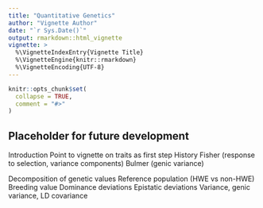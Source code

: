 ---
title: "Quantitative Genetics"
author: "Vignette Author"
date: "`r Sys.Date()`"
output: rmarkdown::html_vignette
vignette: >
  %\VignetteIndexEntry{Vignette Title}
  %\VignetteEngine{knitr::rmarkdown}
  %\VignetteEncoding{UTF-8}
---

```{r setup, include = FALSE}
knitr::opts_chunk$set(
  collapse = TRUE,
  comment = "#>"
)
```

## Placeholder for future development

Introduction
  Point to vignette on traits as first step
  History
    Fisher (response to selection, variance components)
    Bulmer (genic variance)
  
Decomposition of genetic values
  Reference population (HWE vs non-HWE)
  Breeding value
  Dominance deviations
  Epistatic deviations
  Variance, genic variance, LD covariance
